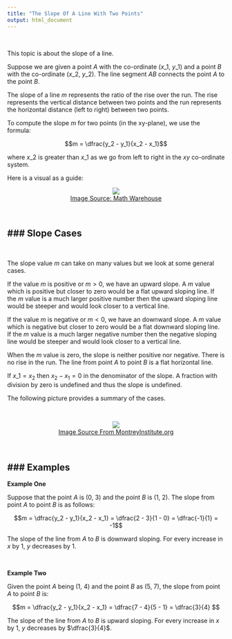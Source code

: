 ```yaml
---
title: "The Slope Of A Line With Two Points"
output: html_document
---
```


&nbsp;

This topic is about the slope of a line.

Suppose we are given a point $A$ with the co-ordinate $(x\_1$, $y\_1$) and a point $B$ with the co-ordinate $(x\_2$, $y\_2$). The line segment $AB$ connects the point $A$ to the point $B$.

The slope of a line $m$ represents the ratio of the rise over the run. The rise represents the vertical distance between two points and the run represents the horizontal distance (left to right) between two points.

To compute the slope $m$ for two points (in the xy-plane), we use the formula:

$$m = \dfrac{y_2 - y_1}{x_2 - x_1}$$

where $x\_2$ is greater than $x\_1$ as we go from left to right in the $xy$ co-ordinate system.

Here is a visual as a guide:

<center><img src="http://www.mathwarehouse.com/algebra/linear_equation/images/slope-of-a-line2.gif" /></center>
<center><a href="http://www.mathwarehouse.com/algebra/linear_equation/images/slope-of-a-line2.gif">Image Source: Math Warehouse</a></center>


&nbsp;

### Slope Cases
---

&nbsp;

The slope value $m$ can take on many values but we look at some general cases.

If the value $m$ is positive or $m > 0$, we have an upward slope. A $m$ value which is positive but closer to zero would be a flat upward sloping line. If the $m$ value is a much larger positive number then the upward sloping line would be steeper and would look closer to a vertical line.

If the value $m$ is negative or $m < 0$, we have an downward slope. A $m$ value which is negative but closer to zero would be a flat downward sloping line. If the $m$ value is a much larger negative number then the negative sloping line would be steeper and would look closer to a vertical line.

When the $m$ value is zero, the slope is neither positive nor negative. There is no rise in the run. The line from point $A$ to point $B$ is a flat horizontal line.

If $x\_1 = x_2$ then $x_2 - x_1 = 0$ in the denominator of the slope. A fraction with division by zero is undefined and thus the slope is undefined.

The following picture provides a summary of the cases.

&nbsp;

<center><img src="https://www.montereyinstitute.org/courses/Algebra1/COURSE_TEXT_RESOURCE/U04_L1_T1_text_final_files/image014.gif" /></center>
<center><a href="https://www.montereyinstitute.org/courses/Algebra1/COURSE_TEXT_RESOURCE/U04_L1_T1_text_final_files/image014.gif">Image Source From MontreyInstitute.org</a></center>

&nbsp;

### Examples
---

**Example One**

Suppose that the point $A$ is (0, 3) and the point $B$ is (1, 2). The slope from point $A$ to point $B$ is as follows:

$$m = \dfrac{y_2 - y_1}{x_2 - x_1} = \dfrac{2 - 3}{1 - 0} = \dfrac{-1}{1} = -1$$

The slope of the line from $A$ to $B$ is downward sloping. For every increase in $x$ by 1, $y$ decreases by 1.

&nbsp;

**Example Two**

Given the point $A$ being (1, 4) and the point $B$ as (5, 7), the slope from point $A$ to point $B$ is:

$$m = \dfrac{y_2 - y_1}{x_2 - x_1} = \dfrac{7 - 4}{5 - 1} = \dfrac{3}{4} $$

The slope of the line from $A$ to $B$ is upward sloping. For every increase in $x$ by 1, $y$ decreases by $\dfrac{3}{4}$.
